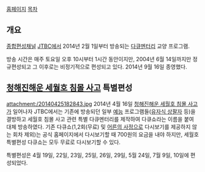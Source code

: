 [http://home.jtbc.joins.com/Vod/Vod.aspx?prog_id=PR10010286&menu_id=PM10022538 홈페이지]
[[목차]]
== 개요 ==
[[종합편성채널]] [[JTBC]]에서 2014년 2월 1일부터 방송되는 [[다큐멘터리]] 교양 프로그램.

방송 시간은 매주 토요일 오후 10시부터 1시간 동안이지만, 2004년 6월 14일까지만 정규편성되고 그 이후로는 비정기적으로 편성되고 있다.
2014년 9월 16일 종영했다.
== [[청해진해운 세월호 침몰 사고]] 특별편성 ==
attachment:/20140425182843.jpg
2014년 4월 16일 [[청해진해운 세월호 침몰 사고]]가 일어나자 JTBC에서는 기존에 방송되던 일부 [[예능]] 프로그램들([[유자식 상팔자]] 등)을 결방하고 세월호 침몰 사고 관련 특별 다큐멘터리를 제작하여 다큐쇼라는 이름을 붙여 대체 방송하였다. 기존 다큐쇼(1,2회(무료) 및 [[어른의 사정]]으로 다시보기를 제공하지 않는 회차 제외)는 공식 홈페이지에서 다시보기할 때 700원의 요금을 내야 하지만, 세월호 특별편성 다큐쇼는 모두 무료로 다시보기할 수 있다.

특별편성은 4월 19일, 22일, 23일, 25일, 26일, 29일, 5월 24일, 7월 9일, 10일에 편성되었다.
